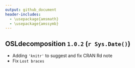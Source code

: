 ```yaml
---
output: github_document
header-includes:
  - \usepackage{amsmath}
  - \usepackage{amssymb}
---
```

<!-- NEWS.md was auto-generated by NEWS.Rmd. Please DO NOT edit by hand!-->

## OSLdecomposition `1.0.2` (`r Sys.Date()`)

* Adding `'knitr'` to suggest and fix CRAN Rd note 
* Fix `Lost braces`
